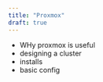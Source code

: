 ```yaml
---
title: "Proxmox"
draft: true
---
```


- WHy proxmox is useful
- designing a cluster
- installs
- basic config
